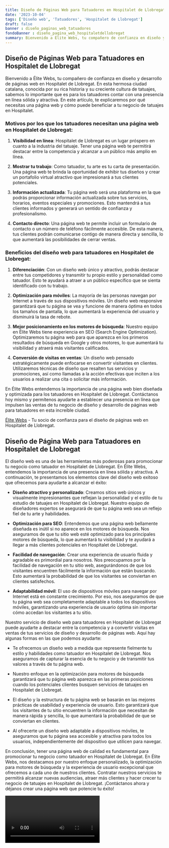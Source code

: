```yaml
---
title: Diseño de Páginas Web para Tatuadores en Hospitalet de Llobregat
date: '2023-10-04'
tags: ['Diseño web', 'Tatuadores', 'Hospitalet de Llobregat']
draft: false
banner : diseño_paginas_web_tatuadores
fondoBanner : diseño_pagina_web_hospitaletdellobregat
summary: Bienvenido a Élite Webs, tu compañero de confianza en diseño y desarrollo de páginas web en Hospitalet de Llobregat. En esta hermosa ciudad catalana, conocida por su rica historia y su creciente cultura de tatuajes, sabemos lo importante que es para los tatuadores contar con una presencia en línea sólida y atractiva. En este artículo, te explicaremos por qué necesitas una página web y cómo puede beneficiar a tu negocio de tatuajes en Hospitalet.
---
```


## Diseño de Páginas Web para Tatuadores en Hospitalet de Llobregat

Bienvenido a Élite Webs, tu compañero de confianza en diseño y desarrollo de páginas web en Hospitalet de Llobregat. En esta hermosa ciudad catalana, conocida por su rica historia y su creciente cultura de tatuajes, sabemos lo importante que es para los tatuadores contar con una presencia en línea sólida y atractiva. En este artículo, te explicaremos por qué necesitas una página web y cómo puede beneficiar a tu negocio de tatuajes en Hospitalet.

### Motivos por los que los tatuadores necesitan una página web en Hospitalet de Llobregat:

1. **Visibilidad en línea**: Hospitalet de Llobregat es un lugar próspero en cuanto a la industria del tatuaje. Tener una página web te permitirá destacar entre la competencia y alcanzar a un público más amplio en línea.

2. **Mostrar tu trabajo**: Como tatuador, tu arte es tu carta de presentación. Una página web te brinda la oportunidad de exhibir tus diseños y crear un portafolio virtual atractivo que impresionará a tus clientes potenciales.

3. **Información actualizada**: Tu página web será una plataforma en la que podrás proporcionar información actualizada sobre tus servicios, horarios, eventos especiales y promociones. Esto mantendrá a tus clientes informados y generará un sentido de confianza y profesionalismo.

4. **Contacto directo**: Una página web te permite incluir un formulario de contacto o un número de teléfono fácilmente accesible. De esta manera, tus clientes podrán comunicarse contigo de manera directa y sencilla, lo que aumentará las posibilidades de cerrar ventas.

### Beneficios del diseño web para tatuadores en Hospitalet de Llobregat:

1. **Diferenciación**: Con un diseño web único y atractivo, podrás destacar entre tus competidores y transmitir tu propio estilo y personalidad como tatuador. Esto te ayudará a atraer a un público específico que se sienta identificado con tu trabajo.

2. **Optimización para móviles**: La mayoría de las personas navegan por Internet a través de sus dispositivos móviles. Un diseño web responsive garantizará que tu página se vea y funcione de manera óptima en todos los tamaños de pantalla, lo que aumentará la experiencia del usuario y disminuirá la tasa de rebote.

3. **Mejor posicionamiento en los motores de búsqueda**: Nuestro equipo en Élite Webs tiene experiencia en SEO (Search Engine Optimization). Optimizaremos tu página web para que aparezca en los primeros resultados de búsqueda en Google y otros motores, lo que aumentará tu visibilidad y atraerá más visitantes calificados.

4. **Conversión de visitas en ventas**: Un diseño web pensado estratégicamente puede enfocarse en convertir visitantes en clientes. Utilizaremos técnicas de diseño que resalten tus servicios y promociones, así como llamadas a la acción efectivas que inciten a los usuarios a realizar una cita o solicitar más información.

En Élite Webs entendemos la importancia de una página web bien diseñada y optimizada para los tatuadores en Hospitalet de Llobregat. Contáctanos hoy mismo y permítenos ayudarte a establecer una presencia en línea que impulsen las ventas de tu negocio de diseño y desarrollo de páginas web para tatuadores en esta increíble ciudad.

[Élite Webs](https://www.elitewebs.es) - Tu socio de confianza para el diseño de páginas web en Hospitalet de Llobregat.

<GifSeo />

<Cta />

## Diseño de Página Web para Tatuadores en Hospitalet de Llobregat

El diseño web es una de las herramientas más poderosas para promocionar tu negocio como tatuador en Hospitalet de Llobregat. En Élite Webs, entendemos la importancia de una presencia en línea sólida y atractiva. A continuación, te presentamos los elementos clave del diseño web exitoso que ofrecemos para ayudarte a alcanzar el éxito:

- **Diseño atractivo y personalizado**: Creamos sitios web únicos y visualmente impresionantes que reflejan la personalidad y el estilo de tu estudio de tatuajes en Hospitalet de Llobregat. Nuestro equipo de diseñadores expertos se asegurará de que tu página web sea un reflejo fiel de tu arte y habilidades.

- **Optimización para SEO**: Entendemos que una página web bellamente diseñada es inútil si no aparece en los motores de búsqueda. Nos aseguramos de que tu sitio web esté optimizado para los principales motores de búsqueda, lo que aumentará tu visibilidad y te ayudará a llegar a más clientes potenciales en Hospitalet de Llobregat.

- **Facilidad de navegación**: Crear una experiencia de usuario fluida y agradable es primordial para nosotros. Nos preocupamos por la facilidad de navegación en tu sitio web, asegurándonos de que los visitantes encuentren fácilmente la información que están buscando. Esto aumentará la probabilidad de que los visitantes se conviertan en clientes satisfechos.

- **Adaptabilidad móvil**: El uso de dispositivos móviles para navegar por Internet está en constante crecimiento. Por eso, nos aseguramos de que tu página web sea completamente adaptable a todos los dispositivos móviles, garantizando una experiencia de usuario óptima sin importar cómo accedan los visitantes a tu sitio.

Nuestro servicio de diseño web para tatuadores en Hospitalet de Llobregat puede ayudarte a destacar entre la competencia y a convertir visitas en ventas de tus servicios de diseño y desarrollo de páginas web. Aquí hay algunas formas en las que podemos ayudarte:

- Te ofrecemos un diseño web a medida que represente fielmente tu estilo y habilidades como tatuador en Hospitalet de Llobregat. Nos aseguramos de capturar la esencia de tu negocio y de transmitir tus valores a través de tu página web.

- Nuestro enfoque en la optimización para motores de búsqueda garantizará que tu página web aparezca en las primeras posiciones cuando los potenciales clientes busquen servicios de tatuajes en Hospitalet de Llobregat.

- El diseño y la estructura de tu página web se basarán en las mejores prácticas de usabilidad y experiencia de usuario. Esto garantizará que los visitantes de tu sitio encuentren la información que necesitan de manera rápida y sencilla, lo que aumentará la probabilidad de que se conviertan en clientes.

- Al ofrecerte un diseño web adaptable a dispositivos móviles, te aseguramos que tu página sea accesible y atractiva para todos los usuarios, independientemente del dispositivo que utilicen para navegar.

En conclusión, tener una página web de calidad es fundamental para promocionar tu negocio como tatuador en Hospitalet de Llobregat. En Élite Webs, nos destacamos por nuestro enfoque personalizado, la optimización para motores de búsqueda y la experiencia de usuario excepcional que ofrecemos a cada uno de nuestros clientes. Contratar nuestros servicios te permitirá alcanzar nuevas audiencias, atraer más clientes y hacer crecer tu negocio de tatuajes en Hospitalet de Llobregat. ¡Contáctanos ahora y déjanos crear una página web que potencie tu éxito!

<Video />

<CtaBot job='Tatuadores' city='Hospitalet de Llobregat'/>

<Gmaps query='Hospitalet de Llobregat+españa+maps' />